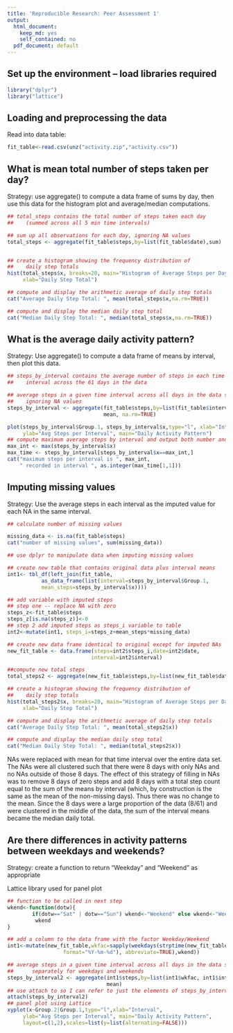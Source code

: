 ```yaml
---
title: 'Reproducible Research: Peer Assessment 1'
output:
  html_document:
    keep_md: yes
    self_contained: no
  pdf_document: default
---
```

## Set up the environment -- load libraries required

```r
library("dplyr")
library("lattice")
```

## Loading and preprocessing the data

Read into data table:

```r
fit_table<-read.csv(unz("activity.zip","activity.csv"))
```

## What is mean total number of steps taken per day?
Strategy: use aggregate() to compute a data frame of sums by day, then use this data for the histogram plot and average/median computations.

```r
## total_steps contains the total number of steps taken each day 
##    (summed across all 5 min time intervals)

## sum up all observations for each day, ignoring NA values
total_steps <- aggregate(fit_table$steps,by=list(fit_table$date),sum)


## create a histogram showing the frequency distribution of 
##    daily step totals
hist(total_steps$x, breaks=20, main="Histogram of Average Steps per Day",
     xlab="Daily Step Total")

## compute and display the arithmetic average of daily step totals
cat("Average Daily Step Total: ", mean(total_steps$x,na.rm=TRUE))

## compute and display the median daily step total
cat("Median Daily Step Total: ", median(total_steps$x,na.rm=TRUE))
```

## What is the average daily activity pattern?
Strategy: Use aggregate() to compute a data frame of means by interval, then plot this data.

```r
## steps_by_interval contains the average number of steps in each time 
##    interval across the 61 days in the data

## average steps in a given time interval across all days in the data set, 
##    ignoring NA values
steps_by_interval <- aggregate(fit_table$steps,by=list(fit_table$interval), 
                               mean, na.rm=TRUE)

plot(steps_by_interval$Group.1, steps_by_interval$x,type="l", xlab="Interval",
     ylab="Avg Steps per Interval", main="Daily Activity Pattern")
## compute maximum average steps by interval and output both number and interval
max_int <- max(steps_by_interval$x)
max_time <- steps_by_interval[steps_by_interval$x==max_int,]
cat("maximum steps per interval is ", max_int, 
    " recorded in interval ", as.integer(max_time[1,1]))
```

## Imputing missing values
Strategy: Use the average steps in each interval as the imputed value for each NA in the same interval.

```r
## calculate number of missing values

missing_data <- is.na(fit_table$steps)
cat("number of missing values", sum(missing_data))

## use dplyr to manipulate data when imputing missing values

## create new table that contains original data plus interval means
int1<- tbl_df(left_join(fit_table,
           as_data_frame(list(interval=steps_by_interval$Group.1, 
           mean_steps=steps_by_interval$x))))

## add variable with imputed steps
## step one -- replace NA with zero
steps_z<-fit_table$steps
steps_z[is.na(steps_z)]<-0
## step 2 add imputed steps as steps_i variable to table
int2<-mutate(int1, steps_i=steps_z+mean_steps*missing_data)

## create new data frame identical to original except for imputed NAs
new_fit_table <- data.frame(steps=int2$steps_i,date=int2$date,
                           interval=int2$interval)

##compute new total steps
total_steps2 <- aggregate(new_fit_table$steps,by=list(new_fit_table$date),sum)

## create a histogram showing the frequency distribution of 
##    daily step totals
hist(total_steps2$x, breaks=20, main="Histogram of Average Steps per Day",
     xlab="Daily Step Total")

## compute and display the arithmetic average of daily step totals
cat("Average Daily Step Total: ", mean(total_steps2$x))

## compute and display the median daily step total
cat("Median Daily Step Total: ", median(total_steps2$x))

```

NAs were replaced with mean for that time interval over the entire data set. The NAs were all clustered such that there were 8 days with only NAs and no NAs outside of those 8 days.  The effect of this strategy of filling in NAs was to remove 8 days of zero steps and add 8 days with a total step count equal to the sum of the means by interval (which, by construction is the same as the mean of the non-missing days). Thus there was no change to the mean.  Since the 8 days were a large proportion of the data (8/61) and were clustered in the middle of the data, the sum of the interval means became the median daily total.

## Are there differences in activity patterns between weekdays and weekends?
Strategy: create a function to return "Weekday" and "Weekend" as appropriate

Lattice library used for panel plot

```r
## function to be called in next step
wkend<-function(dotw){
        if(dotw=="Sat" | dotw=="Sun") wkend<-"Weekend" else wkend<-"Weekday"
         wkend
}

## add a column to the data frame with the factor Weekday/Weekend
int1<-mutate(new_fit_table,wkfac=sapply(weekdays(strptime(new_fit_table$date,
                  format="%Y-%m-%d"), abbreviate=TRUE),wkend))

## average steps in a given time interval across all days in the data set, 
##      separately for weekdays and weekends 
steps_by_interval2 <- aggregate(int1$steps,by=list(int1$wkfac, int1$interval), 
                                mean)
## use attach to so I can refer to just the elements of steps_by_interval2
attach(steps_by_interval2)
## panel plot using Lattice
xyplot(x~Group.2|Group.1,type="l",xlab="Interval",
     ylab="Avg Steps per Interval", main="Daily Activity Pattern", 
     layout=c(1,2),scales=list(y=list(alternating=FALSE)))
```

